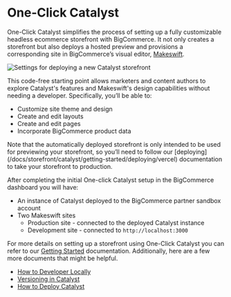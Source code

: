 # One-Click Catalyst

One-Click Catalyst simplifies the process of setting up a fully customizable headless ecommerce storefront with BigCommerce. It not only creates a storefront but also deploys a hosted preview and provisions a corresponding site in BigCommerce’s visual editor, [Makeswift](https://makeswift.com/).

![Settings for deploying a new Catalyst storefront](https://storage.googleapis.com/bigcommerce-production-dev-center/images/catalyst/getting-started/create-catalyst-options.jpeg)

This code-free starting point allows marketers and content authors to explore Catalyst's features and Makeswift's design capabilities without needing a developer. Specifically, you’ll be able to:

- Customize site theme and design
- Create and edit layouts
- Create and edit pages
- Incorporate BigCommerce product data

<Callout type="warning">
  Note that the automatically deployed storefront is only intended to be used
  for previewing your storefront, so you’ll need to follow our
  [deploying](/docs/storefront/catalyst/getting-started/deploying/vercel) documentation to take your storefront to production.
</Callout>

After completing the initial One-click Catalyst setup in the BigCommerce dashboard you will have:

- An instance of Catalyst deployed to the BigCommerce partner sandbox account
- Two Makeswift sites
  - Production site - connected to the deployed Catalyst instance
  - Development site - connected to `http://localhost:3000`

For more details on setting up a storefront using One-Click Catalyst you can refer to our [Getting Started](/docs/storefront/catalyst/getting-started) documentation. Additionally, here are a few more documents that might be helpful.

- [How to Developer Locally](/docs/storefront/catalyst/getting-started/local-development)
- [Versioning in Catalyst](/docs/storefront/catalyst/getting-started/versioning)
- [How to Deploy Catalyst](/docs/storefront/catalyst/getting-started/deploying/vercel)
